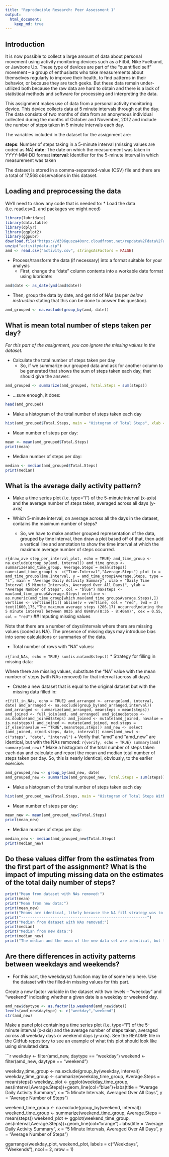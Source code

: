 ```yaml
---
title: "Reproducible Research: Peer Assessment 1"
output: 
  html_document:
    keep_md: true
---
```

## Introduction

It is now possible to collect a large amount of data about personal movement using activity monitoring devices such as a Fitbit, Nike Fuelband, or Jawbone Up. These type of devices are part of the “quantified self” movement – a group of enthusiasts who take measurements about themselves regularly to improve their health, to find patterns in their behavior, or because they are tech geeks. But these data remain under-utilized both because the raw data are hard to obtain and there is a lack of statistical methods and software for processing and interpreting the data.

This assignment makes use of data from a personal activity monitoring device. This device collects data at 5 minute intervals through out the day. The data consists of two months of data from an anonymous individual collected during the months of October and November, 2012 and include the number of steps taken in 5 minute intervals each day.

The variables included in the dataset for the assignment are:

**steps**: Number of steps taking in a 5-minute interval (missing values are coded as \color{red}{\verb|NA|}NA)
**date**: The date on which the measurement was taken in YYYY-MM-DD format
**interval**: Identifier for the 5-minute interval in which measurement was taken

The dataset is stored in a comma-separated-value (CSV) file and there are a total of 17,568 observations in this dataset.

## Loading and preprocessing the data

We'll need to show any code that is needed to:
* Load the data (i.e. read.csv(), and packages we might need)

```r
library(lubridate)
library(data.table)
library(dplyr)
library(ggplot2)
library(ggpubr)
download.file("https://d396qusza40orc.cloudfront.net/repdata%2Fdata%2Factivity.zip", destfile = "activitydata.zip")
unzip("activitydata.zip")
amd <- read.csv("activity.csv", stringsAsFactors = FALSE)
```
* Process/transform the data (if necessary) into a format suitable for your analysis
  + First, change the "date" column contents into a workable date format using lubridate:

```r
amd$date <- as_date(ymd(amd$date))
```
  + Then, group the data by date, and get rid of NAs (as per *below instruction* stating that this can be done to answer this question).

```r
amd_grouped <- na.exclude(group_by(amd, date))
```
## What is mean total number of steps taken per day?
*For this part of the assignment, you can ignore the missing values in the dataset.*

* Calculate the total number of steps taken per day
  + So, if we summarize our grouped data and ask for another column to be generated that shows the sum of steps taken each day, that should give the answer:

```r
amd_grouped <- summarize(amd_grouped, Total.Steps = sum(steps))
```
  + ...sure enough, it does:
```r
head(amd_grouped)
```

* Make a histogram of the total number of steps taken each day
```r
hist(amd_grouped$Total.Steps, main = "Histogram of Total Steps", xlab = "Total Number of Steps Taken", ylab = "Total Number of Days in Range", col = "brown")
```
* Mean number of steps per day:
```r
mean <- mean(amd_grouped$Total.Steps)
print(mean) 
```
* Median number of steps per day:
```r
median <- median(amd_grouped$Total.Steps)
print(median) 
```
## What is the average daily activity pattern?

* Make a time series plot (i.e. type="l") of the 5-minute interval (x-axis) and the average number of steps taken, averaged across all days (y-axis)

* Which 5-minute interval, on average across all the days in the dataset, contains the maximum number of steps?
  + So, we have to make another grouped representation of the data, grouped by time interval, then draw a plot based off of that, then add a vertical line and annotation to show the time interval at which the maximum average number of steps occurred.

```r{draw_ave step_per_interval_plot, echo = TRUE}
amd_time_group <- na.exclude(group_by(amd, interval))
amd_time_group <- summarize(amd_time_group, Average.Steps = mean(steps))
names(amd_time_group) <- c("Time.Interval","Average.Steps")
plot (x = amd_time_group$Time.Interval, y = amd_time_group$Average.Steps, type = "l", main = "Average Daily Activity Summary", xlab = "Daily Time Interval (5 Minute Intervals, Averaged Over All Days)", ylab = "Average Number of Steps", col = "blue")
maxsteps <- max(amd_time_group$Average.Steps)
vertline <- as.numeric(amd_time_group[which.max(amd_time_group$Average.Steps),])
vertline <- vertline[[1]]
abline(v = vertline, col = "red", lwd = 3)
text(1600,175,"The maximum average steps (206.17) occurred\nduring the 5 minute interval between 0835 and 0840\n(8:35 - 8:40am)", cex = 0.55, col = "red")
```
## Imputing missing values

Note that there are a number of days/intervals where there are missing values (coded as NA). The presence of missing days may introduce bias into some calculations or summaries of the data.

* Total number of rows with "NA" values:

```r{find_NAs, echo = TRUE}
sum(is.na(amd$steps))
```
* Strategy for filling in missing data:

Where there are missing values, substitute the "NA" value with the mean number of steps (with NAs removed) for that interval (across all days)

* Create a new dataset that is equal to the original dataset but with the missing data filled in:

```r{fill_in_NAs, echo = TRUE}
amd_arranged <- arrange(amd, interval, date)
amd_arranged <- na.exclude(group_by(amd_arranged,interval))
amd_arranged <- summarize(amd_arranged, meansteps = mean(steps))
amd_joined <- full_join(amd, amd_arranged)
amd_joined$steps <- as.double(amd_joined$steps)
amd_joined <- mutate(amd_joined, navalue = is.na(steps))
amd_joined <- mutate(amd_joined, mod.steps = if_else(navalue == "TRUE",meansteps,steps))
amd_new <- select (amd_joined, c(mod.steps, date, interval))
names(amd_new) <- c("steps", "date", "interval")
```
  + Verify that "amd" and "amd_new" are identical, but with the NAs removed:
```r{verify, echo = TRUE}
summary(amd)
summary(amd_new)
```
* Make a histogram of the total number of steps taken each day and calculate and report the mean and median total number of steps taken per day. So, this is nearly identical, obviously, to the earlier exercise:

```r
amd_grouped_new <- group_by(amd_new, date)
amd_grouped_new <- summarize(amd_grouped_new, Total.Steps = sum(steps))
```
* Make a histogram of the total number of steps taken each day
```r
hist(amd_grouped_new$Total.Steps, main = "Histogram of Total Steps With Missing Values Filled", xlab = "Total Number of Steps Taken", ylab = "Total Number of Days in Range", col = "green")
```
* Mean number of steps per day:
```r
mean_new <- mean(amd_grouped_new$Total.Steps)
print(mean_new) 
```
* Median number of steps per day:
```r
median_new <- median(amd_grouped_new$Total.Steps)
print(median_new) 
```

## Do these values differ from the estimates from the first part of the assignment? What is the impact of imputing missing data on the estimates of the total daily number of steps?

```r
print("Mean from dataset with NAs removed:")
print(mean)
print("Mean from new data:")
print(mean_new)
print("Means are identical, likely because the NA fill strategy was to use means of the data per interval that wasn't missing")
print("--------------------------------------------------------")
print("Median from dataset with NAs removed:")
print(median)
print("Median from new data:")
print(median_new)
print("The median and the mean of the new data set are identical, but the median ticked a bit higher with the new data set, as the addition of more values shifted the middle value to the right a bit")
```

## Are there differences in activity patterns between weekdays and weekends?

* For this part, the weekdays() function may be of some help here. Use the dataset with the filled-in missing values for this part.

Create a new factor variable in the dataset with two levels – “weekday” and “weekend” indicating whether a given date is a weekday or weekend day.

```r
amd_new$daytype <- as.factor(is.weekend(amd_new$date))
levels(amd_new$daytype) <- c("weekday","weekend")
str(amd_new)
```
Make a panel plot containing a time series plot (i.e. type="l") of the 5-minute interval (x-axis) and the average number of steps taken, averaged across all weekday days or weekend days (y-axis). See the README file in the GitHub repository to see an example of what this plot should look like using simulated data.

```r
weekday <- filter(amd_new, daytype == "weekday")
weekend <- filter(amd_new, daytype == "weekend")

weekday_time_group <- na.exclude(group_by(weekday, interval))
weekday_time_group <- summarize(weekday_time_group, Average.Steps = mean(steps))
weekday_plot <- ggplot(weekday_time_group, aes(interval,Average.Steps))+geom_line(col="blue")+labs(title = "Average Daily Activity Summary", x = "5 Minute Intervals, Averaged Over All Days", y = "Average Number of Steps")

weekend_time_group <- na.exclude(group_by(weekend, interval))
weekend_time_group <- summarize(weekend_time_group, Average.Steps = mean(steps))
weekend_plot <- ggplot(weekend_time_group, aes(interval,Average.Steps))+geom_line(col="orange")+labs(title = "Average Daily Activity Summary", x = "5 Minute Intervals, Averaged Over All Days", y = "Average Number of Steps")

ggarrange(weekday_plot, weekend_plot, 
          labels = c("Weekdays", "Weekends"),
          ncol = 2, nrow = 1)
